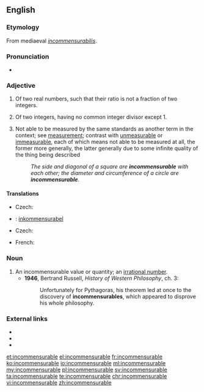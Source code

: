 ==English==

===Etymology===
From mediaeval {{etyl|la|en}} ''[[incommensurabilis]]''.

===Pronunciation===
* {{IPA|/ɪnkəˈmɛnsjʊəɹəbəl/}}

===Adjective===
{{en-adj}}

# {{cx|mathematics|lang=en}} Of two real numbers, such that their ratio is not a fraction of two integers.
# {{cx|arithmetic}} Of two integers, having no common integer divisor except 1.
# Not able to be measured by the same standards as another term in the context; see [[measurement]]; contrast with [[unmeasurable]] or [[immeasurable]], each of which means not able to be measured at all, the former more generally, the latter generally due to some infinite quality of the thing being described
#: ''The side and diagonal of a square are '''incommensurable''' with each other; the diameter and circumference of a circle are '''incommensurable'''.''

====Translations====
{{trans-top|having no common divisor except 1}}
* Czech: {{t|cs|nesoudělný|m}}
{{trans-mid}}
{{trans-bottom}}

{{checktrans-top}}
* {{ttbc|Swedish}}: [[inkommensurabel]]
{{trans-bottom}}

{{trans-top|of two aspects or attributes}}
* Czech: {{t|cs|nesouměřitelný|m}}
{{trans-mid}}
* French: {{t|fr|sans commune mesure}}
{{trans-bottom}}

===Noun===
{{en-noun}}

# An incommensurable value or quantity; an [[irrational number]].
#* '''1946''', Bertrand Russell, ''History of Western Philosophy'', ch. 3:
#*: Unfortunately for Pythagoras, his theorem led at once to the discovery of '''incommensurables''', which appeared to disprove his whole philosophy.

===External links===
* {{R:Webster 1913}}
* {{R:Century 1911}}
* {{R:OneLook}}

[[et:incommensurable]]
[[el:incommensurable]]
[[fr:incommensurable]]
[[ko:incommensurable]]
[[io:incommensurable]]
[[ml:incommensurable]]
[[my:incommensurable]]
[[pl:incommensurable]]
[[sv:incommensurable]]
[[ta:incommensurable]]
[[te:incommensurable]]
[[chr:incommensurable]]
[[vi:incommensurable]]
[[zh:incommensurable]]